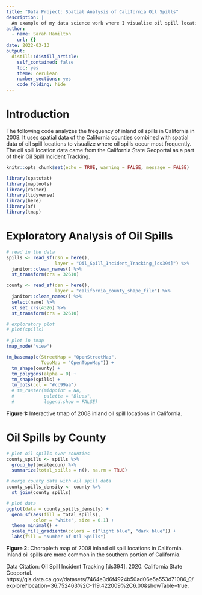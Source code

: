 ```yaml
---
title: "Data Project: Spatial Analysis of California Oil Spills"
description: |
  An example of my data science work where I visualize oil spill locations in California.
author:
  - name: Sarah Hamilton
    url: {}
date: 2022-03-13
output:
  distill::distill_article:
    self_contained: false
    toc: yes
    theme: cerulean
    number_sections: yes
    code_folding: hide
---
```


# Introduction

The following code analyzes the frequency of inland oil spills in California in 2008. It uses spatial data of the California counties combined with spatial data of oil spill locations to visualize where oil spills occur most frequently. The oil spill location data came from the California State Geoportal as a part of their Oil Spill Incident Tracking. 

```r
knitr::opts_chunk$set(echo = TRUE, warning = FALSE, message = FALSE)

library(spatstat)
library(maptools)
library(raster)
library(tidyverse)
library(here)
library(sf)
library(tmap)
```

# Exploratory Analysis of Oil Spills

```r
# read in the data
spills <- read_sf(dsn = here(),
                  layer = "Oil_Spill_Incident_Tracking_[ds394]") %>%
  janitor::clean_names() %>%
  st_transform(crs = 32610)

county <- read_sf(dsn = here(),
                  layer = "california_county_shape_file") %>%
  janitor::clean_names() %>%
  select(name) %>%
  st_set_crs(4326) %>%
  st_transform(crs = 32610)

# exploratory plot 
# plot(spills)

```

```r
# plot in tmap
tmap_mode("view")

tm_basemap(c(StreetMap = "OpenStreetMap",
             TopoMap = "OpenTopoMap")) +
  tm_shape(county) +
  tm_polygons(alpha = 0) +
  tm_shape(spills) +
  tm_dots(col = "#cc99aa")
  # tm_raster(midpoint = NA,
  #           palette = "Blues",
  #           legend.show = FALSE)
```

**Figure 1:** Interactive tmap of 2008 inland oil spill locations in California. 

# Oil Spills by County

```r

# plot oil spills over counties
county_spills <- spills %>%
  group_by(localecoun) %>%
  summarize(total_spills = n(), na.rm = TRUE)

# merge county data with oil spill data
county_spills_density <- county %>%
  st_join(county_spills)

# plot data 
ggplot(data = county_spills_density) +
  geom_sf(aes(fill = total_spills),
          color = 'white', size = 0.1) +
  theme_minimal() +
  scale_fill_gradientn(colors = c("light blue", "dark blue")) +
  labs(fill = "Number of Oil Spills")
```

**Figure 2:** Choropleth map of 2008 inland oil spill locations in California. Inland oil spills are more common in the southern portion of California.


Data Citation: Oil Spill Incident Tracking [ds394]. 2020. California State Geoportal. https://gis.data.ca.gov/datasets/7464e3d6f4924b50ad06e5a553d71086_0/explore?location=36.752463%2C-119.422009%2C6.00&showTable=true.


